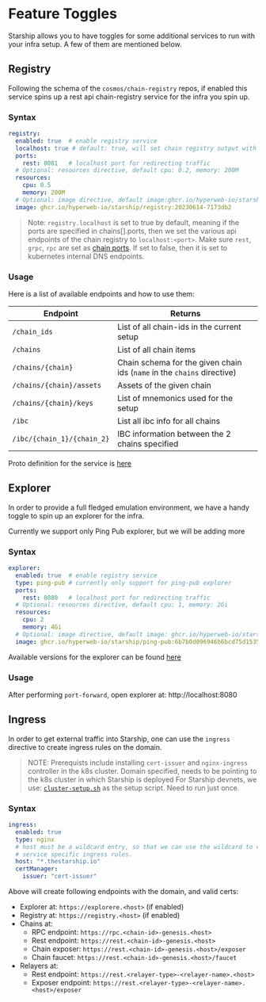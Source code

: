 # Feature Toggles

Starship allows you to have toggles for some additional
services to run with your infra setup. A few of them are
mentioned below.

## Registry

Following the schema of the `cosmos/chain-registry` repos,
if enabled this service spins up a rest api chain-registry service
for the infra you spin up.

### Syntax

```yaml
registry:
  enabled: true  # enable registry service
  localhost: true # default: true, will set chain registry output with api endpoints pointing to localhost, using the chains[].ports for localhost endpoints
  ports:
    rest: 8081   # localhost port for redirecting traffic
  # Optional: resources directive, default cpu: 0.2, memory: 200M
  resources:
    cpu: 0.5
    memory: 200M
  # Optional: image directive, default image:ghcr.io/hyperweb-io/starship/registry:20230614-7173db2
  image: ghcr.io/hyperweb-io/starship/registry:20230614-7173db2
```

> Note: `registry.localhost` is set to true by default, meaning if the ports are specified in chains[].ports, then we set the various api endpoints of the chain registry to `localhost:<port>`. Make sure `rest`, `grpc`, `rpc` are set as [chain ports](https://starship.cosmology.tech/config/chains#ports). If set to false, then it is set to kubernetes internal DNS endpoints.

### Usage

Here is a list of available endpoints and how to use them:

| Endpoint                      | Returns
| ----------------------------- |----------------------------------------------------------------------------
| `/chain_ids`                  | List of all chain-ids in the current setup
|`/chains`                      | List of all chain items
| `/chains/{chain}`             | Chain schema for the given chain ids (`name` in the `chains` directive)
| `/chains/{chain}/assets`      | Assets of the given chain
| `/chains/{chain}/keys`        | List of mnemonics used for the setup
| `/ibc`                        | List all ibc info for all chains
| `/ibc/{chain_1}/{chain_2}`    | IBC information between the 2 chains specified

Proto definition for the service is [here](https://github.com/hyperweb-io/starship/blob/main/starship/proto/registry/service.proto)

## Explorer
In order to provide a full fledged emulation environment, we have
a handy toggle to spin up an explorer for the infra.

Currently we support only Ping Pub explorer, but we will be adding more

### Syntax

```yaml
explorer:
  enabled: true  # enable registry service
  type: ping-pub # currently only support for ping-pub explorer
  ports:
    rest: 8080   # localhost port for redirecting traffic
  # Optional: resources directive, default cpu: 1, memory: 2Gi
  resources:
    cpu: 2
    memory: 4Gi
  # Optional: image directive, default image: ghcr.io/hyperweb-io/starship/ping-pub:6b7b0d096946b6bcd75d15350c7345da0d4576db
  image: ghcr.io/hyperweb-io/starship/ping-pub:6b7b0d096946b6bcd75d15350c7345da0d4576db
```

Available versions for the explorer can be found [here](https://github.com/hyperweb-io/starship/pkgs/container/starship%2Fexposer/versions?filters%5Bversion_type%5D=tagged)

### Usage

After performing `port-forward`, open explorer at: http://localhost:8080

## Ingress
In order to get external traffic into Starship, one can use the `ingress` directive to
create ingress rules on the domain.

> NOTE: Prerequists include installing `cert-issuer` and `nginx-ingress` controller in the k8s cluster.
Domain specified, needs to be pointing to the k8s cluster in which Starship is deployed
For Starship devnets, we use: [`cluster-setup.sh`](https://github.com/hyperweb-io/starship/blob/main/starship/scripts/cluster-setup.sh)
as the setup script. Need to run just once.

### Syntax
```yaml
ingress:
  enabled: true
  type: nginx
  # host must be a wildcard entry, so that we can use the wildcard to create
  # service specific ingress rules.
  host: "*.thestarship.io"
  certManager:
    issuer: "cert-issuer"
```

Above will create following endpoints with the domain, and valid certs:
* Explorer at: `https://explorere.<host>` (if enabled)
* Registry at: `https://registry.<host>` (if enabled)
* Chains at:
  * RPC endpoint: `https://rpc.<chain-id>-genesis.<host>`
  * Rest endpoint: `https://rest.<chain-id>-genesis.<host>`
  * Chain exposer: `https://rest.<chain-id>-genesis.<host>/exposer`
  * Chain faucet: `https://rest.<chain-id>-genesis.<host>/faucet`
* Relayers at:
  * Rest endpoint: `https://rest.<relayer-type>-<relayer-name>.<host>`
  * Exposer endpoint: `https://rest.<relayer-type>-<relayer-name>.<host>/exposer`

